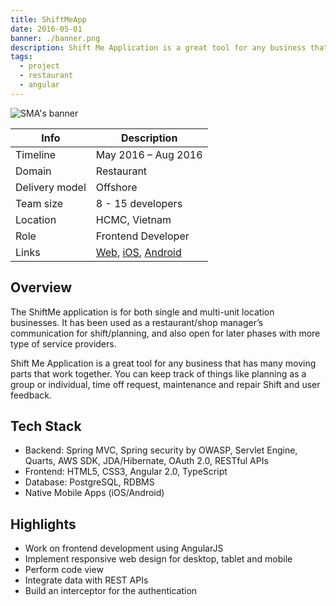 ```yaml
---
title: ShiftMeApp
date: 2016-05-01
banner: ./banner.png
description: Shift Me Application is a great tool for any business that has many moving parts that work together. You can keep track of things like planning as a group or individual, time off request, maintenance and repair Shift and user feedback.
tags:
  - project
  - restaurant
  - angular
---
```


![SMA's banner](./banner.png)

| Info           | Description                                                                                                                                                                              |
| -------------- | ---------------------------------------------------------------------------------------------------------------------------------------------------------------------------------------- |
| Timeline       | May 2016 – Aug 2016                                                                                                                                                                      |
| Domain         | Restaurant                                                                                                                                                                               |
| Delivery model | Offshore                                                                                                                                                                                 |
| Team size      | 8 - 15 developers                                                                                                                                                                        |
| Location       | HCMC, Vietnam                                                                                                                                                                            |
| Role           | Frontend Developer                                                                                                                                                                       |
| Links          | [Web](https://www.shiftmeapp.com/), [iOS](https://apps.apple.com/us/app/shiftmeapp/id1147122102), [Android](https://play.google.com/store/apps/details?id=com.shiftmeapp&hl=en_US&gl=US) |

## Overview

The ShiftMe application is for both single and multi-unit location businesses.
It has been used as a restaurant/shop manager’s communication for shift/planning, and also open for later phases with more type of service providers.

Shift Me Application is a great tool for any business that has many moving parts that work together. You can keep track of things like planning as a group or individual, time off request, maintenance and repair Shift and user feedback.

## Tech Stack

- Backend: Spring MVC, Spring security by OWASP, Servlet Engine, Quarts, AWS SDK, JDA/Hibernate, OAuth 2.0, RESTful APIs
- Frontend: HTML5, CSS3, Angular 2.0, TypeScript
- Database: PostgreSQL, RDBMS
- Native Mobile Apps (iOS/Android)

## Highlights

- Work on frontend development using AngularJS
- Implement responsive web design for desktop, tablet and mobile
- Perform code view
- Integrate data with REST APIs
- Build an interceptor for the authentication
